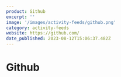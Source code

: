 ```yaml
---
product: Github
excerpt: ''
image: '/images/activity-feeds/github.png'
category: activity-feeds
website: https://github.com/
date_published: 2023-08-12T15:06:37.482Z
---
```



# Github

<ContentCard
	alt='Github Activity Feed'
	aspectRatio='16:9'
	src={frontmatter.image}
	width={1280}
/>
